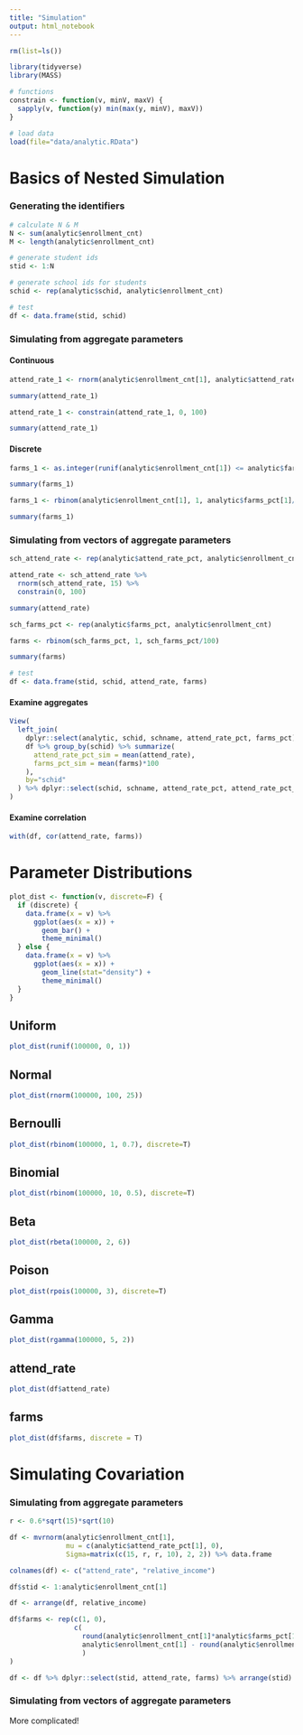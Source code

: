 ```yaml
---
title: "Simulation"
output: html_notebook
---
```


```r
rm(list=ls())

library(tidyverse)
library(MASS)

# functions
constrain <- function(v, minV, maxV) {
  sapply(v, function(y) min(max(y, minV), maxV))
}

# load data
load(file="data/analytic.RData")
```

# Basics of Nested Simulation

### Generating the identifiers

```r
# calculate N & M
N <- sum(analytic$enrollment_cnt)
M <- length(analytic$enrollment_cnt)

# generate student ids
stid <- 1:N

# generate school ids for students
schid <- rep(analytic$schid, analytic$enrollment_cnt)

# test
df <- data.frame(stid, schid)
```

### Simulating from aggregate parameters

#### Continuous

```r
attend_rate_1 <- rnorm(analytic$enrollment_cnt[1], analytic$attend_rate_pct[1], 15)

summary(attend_rate_1)

attend_rate_1 <- constrain(attend_rate_1, 0, 100)

summary(attend_rate_1)
```

#### Discrete

```r
farms_1 <- as.integer(runif(analytic$enrollment_cnt[1]) <= analytic$farms_pct[1]/100)

summary(farms_1)

farms_1 <- rbinom(analytic$enrollment_cnt[1], 1, analytic$farms_pct[1]/100)

summary(farms_1)
```


### Simulating from vectors of aggregate parameters

```r
sch_attend_rate <- rep(analytic$attend_rate_pct, analytic$enrollment_cnt)

attend_rate <- sch_attend_rate %>%
  rnorm(sch_attend_rate, 15) %>% 
  constrain(0, 100)

summary(attend_rate)

sch_farms_pct <- rep(analytic$farms_pct, analytic$enrollment_cnt)

farms <- rbinom(sch_farms_pct, 1, sch_farms_pct/100)

summary(farms)

# test
df <- data.frame(stid, schid, attend_rate, farms)
```

#### Examine aggregates

```r
View(
  left_join(
    dplyr::select(analytic, schid, schname, attend_rate_pct, farms_pct),
    df %>% group_by(schid) %>% summarize(
      attend_rate_pct_sim = mean(attend_rate),
      farms_pct_sim = mean(farms)*100
    ),
    by="schid"
  ) %>% dplyr::select(schid, schname, attend_rate_pct, attend_rate_pct_sim, farms_pct, farms_pct_sim)
)
```

#### Examine correlation

```r
with(df, cor(attend_rate, farms))
```

# Parameter Distributions {.tabset}

```r
plot_dist <- function(v, discrete=F) {
  if (discrete) {
    data.frame(x = v) %>%
      ggplot(aes(x = x)) +
        geom_bar() +
        theme_minimal()
  } else {
    data.frame(x = v) %>%
      ggplot(aes(x = x)) +
        geom_line(stat="density") +
        theme_minimal()
  }
}
```


## Uniform

```r
plot_dist(runif(100000, 0, 1))
```

## Normal

```r
plot_dist(rnorm(100000, 100, 25))
```

## Bernoulli

```r
plot_dist(rbinom(100000, 1, 0.7), discrete=T)
```

## Binomial

```r
plot_dist(rbinom(100000, 10, 0.5), discrete=T)
```

## Beta

```r
plot_dist(rbeta(100000, 2, 6))
```

## Poison

```r
plot_dist(rpois(100000, 3), discrete=T)
```

## Gamma

```r
plot_dist(rgamma(100000, 5, 2))
```

## attend_rate

```r
plot_dist(df$attend_rate)
```

## farms

```r
plot_dist(df$farms, discrete = T)
```

# Simulating Covariation

### Simulating from aggregate parameters

```r
r <- 0.6*sqrt(15)*sqrt(10)

df <- mvrnorm(analytic$enrollment_cnt[1], 
              mu = c(analytic$attend_rate_pct[1], 0),
              Sigma=matrix(c(15, r, r, 10), 2, 2)) %>% data.frame

colnames(df) <- c("attend_rate", "relative_income")

df$stid <- 1:analytic$enrollment_cnt[1]

df <- arrange(df, relative_income)

df$farms <- rep(c(1, 0), 
                c(
                  round(analytic$enrollment_cnt[1]*analytic$farms_pct[1]/100),
                  analytic$enrollment_cnt[1] - round(analytic$enrollment_cnt[1]*analytic$farms_pct[1]/100)
                  )
)

df <- df %>% dplyr::select(stid, attend_rate, farms) %>% arrange(stid)
```

### Simulating from vectors of aggregate parameters

More complicated!

